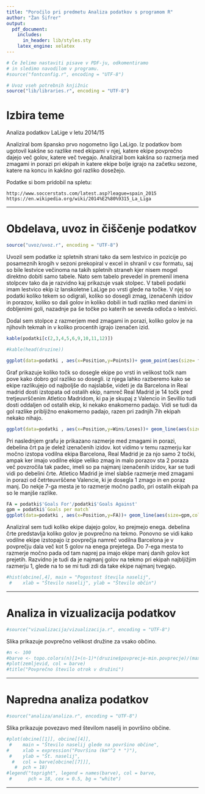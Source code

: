 ```yaml
---
title: "Poročilo pri predmetu Analiza podatkov s programom R"
author: "Žan Šifrer"
output:
  pdf_document:
    includes:
      in_header: lib/styles.sty
    latex_engine: xelatex
---
```


```r
# Če želimo nastaviti pisave v PDF-ju, odkomentiramo
# in sledimo navodilom v programu.
#source("fontconfig.r", encoding = "UTF-8")

# Uvoz vseh potrebnih knjižnic
source("lib/libraries.r", encoding = "UTF-8")
```

# Izbira teme

Analiza podatkov LaLige v letu 2014/15

Analiziral bom špansko prvo nogometno ligo LaLigo. Iz podatkov bom ugotovil kakšne so razlike med ekipami v njej, katere ekipe povprečno dajejo več golov, katere več tvegajo. Analiziral bom kakšna so razmerja med zmagami in porazi pri ekipah in katere ekipe bolje igrajo na začetku sezone, katere na koncu in kakšno gol razliko dosežejo. 

Podatke si bom pridobil na spletu:

    http://www.soccerstats.com/latest.asp?league=spain_2015
    https://en.wikipedia.org/wiki/2014%E2%80%9315_La_Liga

***

# Obdelava, uvoz in čiščenje podatkov

```r
source("uvoz/uvoz.r", encoding = "UTF-8")
```
Uvozil sem podatke iz spletnih strani tako da sem lestvico in pozicije po posameznih krogih v sezoni prekopiral v excel in shranil v csv formatu, saj so bile lestvice večinoma na takih spletnih straneh kjer nisem mogel direktno dobiti samo tabele. Nato sem tabelo prevedel in premenil imena stolpcev tako da je razvidno kaj prikazuje vsak stolpec. V tabeli podatki imam lestvico ekip iz lanskoletne LaLige po vrsti glede na točke. V njej so podatki koliko tekem so odigrali, koliko so dosegli zmag, izenačenih izidov in porazov, koliko so dali golov in koliko dobili in tudi razliko med danimi in dobljenimi goli, nazadnje pa še točke po katerih se seveda odloča o lestvici.

Dodal sem stolpce z razmerjem med zmagami in porazi, koliko golov je na njihovih tekmah in v koliko procentih igrajo izenačen izid.
```r
kable(podatki[c(2,3,4,5,6,9,10,11,12)])
```

```r
#kable(head(druzine))

```

```r
ggplot(data=podatki , aes(x=Position,y=Points))+ geom_point(aes(size= fillgolrazlika),colour="red")
```

Graf prikazuje koliko točk so dosegle ekipe po vrsti in velikost točk nam pove kako dobro gol razliko so dosegli. iz njega lahko razberemo kako se ekipe razlikujejo od najboljše do najslabše, videti je da Barcelona in Real madrid dosti izstopata od ostalih ekip, namreč Real Madrid je 14 točk pred tretjeuvrščenim Atletico Madridom, ki pa je skupaj z Valencio in Sevillio tudi dosti oddaljen od ostalih ekip, ki nekako enakomerno padajo. Vidi se tudi da gol razlike pribljižno enakomerno padajo, razen pri zadnjih 7ih ekipah nekako nihajo.

```r
ggplot(data=podatki , aes(x=Position,y=Wins/Loses))+ geom_line(aes(size=Draws/Played))
```

Pri naslednjem grafu je prikazano razmerje med zmagami in porazi, debelina črt pa je delež izenačenih izidov. kot vidimo v temu razmerju kar močno izstopa vodilna ekipa Barcelona, Real Madrid je za njo samo 2 točki, ampak ker imajo vodilne ekipe veliko zmag in malo porazov sta 2 poraza več povzročila tak padec, imeli so pa najmanj izenačenih izidov, kar se tudi vidi po debelini črte. Atletico Madrid je imel slabše razmerje med zmagami in porazi od četrteuvrščene Valencie, ki je dosegla 1 zmago in en poraz manj. Do nekje 7-ga mesta je to razmerje močno padlo, pri ostalih ekipah pa so le manjše razlike.

```r
FA = podatki$'Goals For'/podatki$'Goals Against'
gpm = podatki$`Goals per match`
ggplot(data=podatki , aes(x=Position,y=FA))+ geom_line(aes(size=gpm,color="blue"))+ geom_line(aes(y=1))
```

Analiziral sem tudi koliko ekipe dajejo golov, ko prejmejo enega. debelina črte predstavlja koliko golov je povprečno na tekmo. Ponovno se vidi kako vodilne ekipe izstopajo iz povprečja namreč vodilna Barcelona je v povprečju dala več kot 5 golov na enega prejetega. Do 7-ega mesta to razmerje močno pada od tam naprej pa imajo ekipe manj danih golov kot prejetih. Razvidno je tudi da je najmanj golov na tekmo pri ekipah najbljižjim razmerju 1, glede na to se mi tudi zdi da take ekipe najmanj tvegajo.



```r
#hist(obcine[,4], main = "Pogostost števila naselij",
 #    xlab = "Število naselij", ylab = "Število občin")
```

***

# Analiza in vizualizacija podatkov

```r
#source("vizualizacija/vizualizacija.r", encoding = "UTF-8")
```

Slika \ref{fig:zemljevid} prikazuje povprečno velikost družine za vsako občino.

```r
#n <- 100
#barve <- topo.colors(n)[1+(n-1)*(druzine$povprecje-min.povprecje)/(max.povprecje-min.povprecje)]
#plot(zemljevid, col = barve)
#title("Povprečno število otrok v družini")
```

***

# Napredna analiza podatkov

```r
#source("analiza/analiza.r", encoding = "UTF-8")
```

Slika \ref{fig:graf} prikazuje povezavo med številom naselij in površino občine.

```r
#plot(obcine[[1]], obcine[[4]],
 #    main = "Število naselij glede na površino občine",
#     xlab = expression("Površina (km"^2 * ")"),
 #    ylab = "Št. naselij",
  #   col = barve[obcine[[7]]],
   #  pch = 18)
#legend("topright", legend = names(barve), col = barve,
 #      pch = 18, cex = 0.5, bg = "white")
```

***